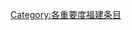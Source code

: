 {{empty category}}
{{catmore1|[[Wikipedia:福建专题|Wikipedia:福建专题]]}}
{{cat importance | topic=福建 | importance= }}
{{CategoryTOC}}
[[Category:各重要度福建条目|Category:各重要度福建条目]]